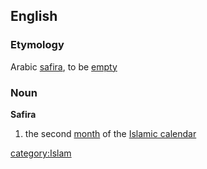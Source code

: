 ==English==
===Etymology===
Arabic [[safira]], to be [[empty]]
===Noun===
'''Safira'''
# the second [[month]] of the [[Islamic calendar]]
[[category:Islam]]